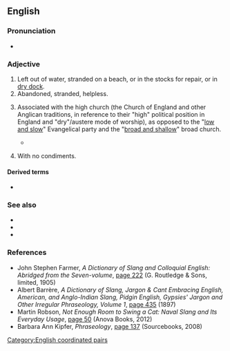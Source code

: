 ==English==

===Pronunciation===
* {{audio|en|En-au-high and dry.ogg|Audio (AU)}}

===Adjective===
{{en-adj|-}}

# Left out of water, stranded on a beach, or in the stocks for repair, or in [[dry dock]].
# Abandoned, stranded, helpless.
# {{lb|en|pejorative}} Associated with the high church (the Church of England and other Anglican traditions, in reference to their "high" political position in England and "dry"/austere mode of worship), as opposed to the "[[low and slow]]" Evangelical party and the "[[broad and shallow]]" broad church.
#* {{quote-text|en|year=1844|author=A. H. Maltby|title=The New Englander|volume=2|page=321|url=http://books.google.com/books?id=0Y4FAAAAQAAJ&pg=PA321&dq=high+and+dry|passage="There are two recognized parties in the church of England, the old '''High-and-dry''' church party, and the so-called Evangelical. To one or other of these two the Anglo-Catholic must conform."}}
# {{lb|en|US|slang|of a|sandwich}} With no condiments.

====Derived terms====
* {{l|en|leave someone high and dry}}

===See also===
* {{l|en|hard-and-fast}}
* {{l|en|high and mighty}}
* {{l|en|leave to one's own devices}}

===References===
* John Stephen Farmer, ''A Dictionary of Slang and Colloquial English: Abridged from the Seven-volume'', [http://books.google.com/books?id=VR1AAAAAYAAJ&pg=PA222&dq=%22high+and+dry%22 page 222] (G. Routledge & Sons, limited, 1905)
* Albert Barrère, ''A Dictionary of Slang, Jargon & Cant Embracing English, American, and Anglo-Indian Slang, Pidgin English, Gypsies' Jargon and Other Irregular Phraseology, Volume 1'', [http://books.google.com/books?id=et7WAAAAMAAJ&pg=PA435&dq=%22high+and+dry%22 page 435] (1897)
* Martin Robson, ''Not Enough Room to Swing a Cat: Naval Slang and Its Everyday Usage'', [http://books.google.com/books?id=vwu-AgAAQBAJ&pg=PT50&dq=%22high+and+dry%22 page 50] (Anova Books, 2012)
* Barbara Ann Kipfer, ''Phraseology'', [http://books.google.com/books?id=w2rowi1fm9gC&pg=PA137&dq=%22high+and+dry%22 page 137] (Sourcebooks, 2008)

[[Category:English coordinated pairs]]